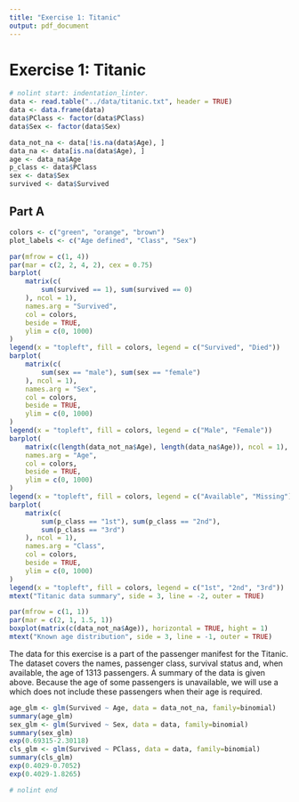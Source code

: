 ```yaml
---
title: "Exercise 1: Titanic"
output: pdf_document
---
```

# Exercise 1: Titanic 
```r
# nolint start: indentation_linter.
data <- read.table("../data/titanic.txt", header = TRUE)
data <- data.frame(data)
data$PClass <- factor(data$PClass)
data$Sex <- factor(data$Sex)

data_not_na <- data[!is.na(data$Age), ]
data_na <- data[is.na(data$Age), ]
age <- data_na$Age
p_class <- data$PClass
sex <- data$Sex
survived <- data$Survived
```

## Part A
```r
colors <- c("green", "orange", "brown")
plot_labels <- c("Age defined", "Class", "Sex")

par(mfrow = c(1, 4))
par(mar = c(2, 2, 4, 2), cex = 0.75)
barplot(
    matrix(c(
        sum(survived == 1), sum(survived == 0)
    ), ncol = 1),
    names.arg = "Survived",
    col = colors,
    beside = TRUE,
    ylim = c(0, 1000)
)
legend(x = "topleft", fill = colors, legend = c("Survived", "Died"))
barplot(
    matrix(c(
        sum(sex == "male"), sum(sex == "female")
    ), ncol = 1),
    names.arg = "Sex",
    col = colors,
    beside = TRUE,
    ylim = c(0, 1000)
)
legend(x = "topleft", fill = colors, legend = c("Male", "Female"))
barplot(
    matrix(c(length(data_not_na$Age), length(data_na$Age)), ncol = 1),
    names.arg = "Age",
    col = colors,
    beside = TRUE,
    ylim = c(0, 1000)
)
legend(x = "topleft", fill = colors, legend = c("Available", "Missing"))
barplot(
    matrix(c(
        sum(p_class == "1st"), sum(p_class == "2nd"),
        sum(p_class == "3rd")
    ), ncol = 1),
    names.arg = "Class",
    col = colors,
    beside = TRUE,
    ylim = c(0, 1000)
)
legend(x = "topleft", fill = colors, legend = c("1st", "2nd", "3rd"))
mtext("Titanic data summary", side = 3, line = -2, outer = TRUE)
```

```R
par(mfrow = c(1, 1))
par(mar = c(2, 1, 1.5, 1))
boxplot(matrix(c(data_not_na$Age)), horizontal = TRUE, hight = 1)
mtext("Known age distribution", side = 3, line = -1, outer = TRUE)
```
The data for this exercise is a part of the passenger manifest for the Titanic. The dataset covers the names, passenger class, survival status and, when available, the age of 1313 passengers. A summary of the data is given above. Because the age of some passengers is unavailable, we will use a which does not include these passengers when their age is required. 

```R
age_glm <- glm(Survived ~ Age, data = data_not_na, family=binomial)
summary(age_glm)
sex_glm <- glm(Survived ~ Sex, data = data, family=binomial)
summary(sex_glm)
exp(0.69315-2.30118)
cls_glm <- glm(Survived ~ PClass, data = data, family=binomial)
summary(cls_glm)
exp(0.4029-0.7052)
exp(0.4029-1.8265)
```

```r
# nolint end
```